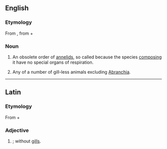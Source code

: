 {{also|Abranchiata}}
==English==
{{wikispecies}}
===Etymology===
From {{etyl|NL.}}, from {{etyl|grc}} {{term|lang=grc|ἀ-||tr=a-|not}} + {{term|lang=grc|βράγχια||tr=branchia|gills}} {{suffix||ata|lang=la}}

===Noun===
{{en-noun|-}}

# {{zoology}} An obsolete order of [[annelid]]s, so called because the species [[composing]] it have no special organs of respiration.
# Any of a number of gill-less animals excluding [[Abranchia]].
{{rfd}}
----

==Latin==

===Etymology===
From {{etyl|grc|la}} {{term|lang=grc|ἀ-||tr=a-|not}} + {{term|lang=grc|βράγχια||tr=branchia|gills}} {{suffix||ata|lang=la}}

===Adjective===
{{head|la|adjective form}}

# {{New Latin}} {{n-g|lang=la|Used as a [[specific epithet]]}}; without [[gill]]s.